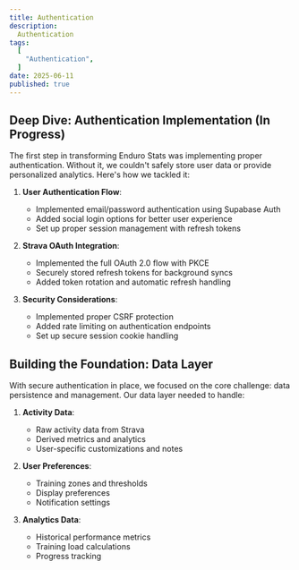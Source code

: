```yaml
---
title: Authentication 
description:
  Authentication
tags:
  [
    "Authentication",
  ]
date: 2025-06-11
published: true
---
```

## Deep Dive: Authentication Implementation (In Progress)

The first step in transforming Enduro Stats was implementing proper
authentication. Without it, we couldn't safely store user data or provide
personalized analytics. Here's how we tackled it:

1. **User Authentication Flow**:
   - Implemented email/password authentication using Supabase Auth
   - Added social login options for better user experience
   - Set up proper session management with refresh tokens

2. **Strava OAuth Integration**:
   - Implemented the full OAuth 2.0 flow with PKCE
   - Securely stored refresh tokens for background syncs
   - Added token rotation and automatic refresh handling

3. **Security Considerations**:
   - Implemented proper CSRF protection
   - Added rate limiting on authentication endpoints
   - Set up secure session cookie handling

## Building the Foundation: Data Layer

With secure authentication in place, we focused on the core challenge: data
persistence and management. Our data layer needed to handle:

1. **Activity Data**:
   - Raw activity data from Strava
   - Derived metrics and analytics
   - User-specific customizations and notes

2. **User Preferences**:
   - Training zones and thresholds
   - Display preferences
   - Notification settings

3. **Analytics Data**:
   - Historical performance metrics
   - Training load calculations
   - Progress tracking